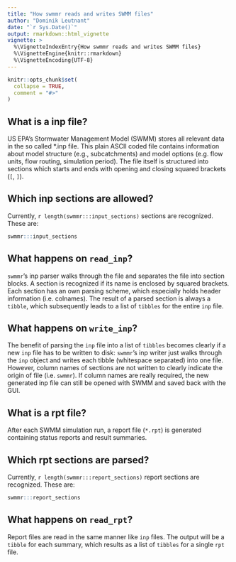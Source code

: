 ```yaml
---
title: "How swmmr reads and writes SWMM files"
author: "Dominik Leutnant"
date: "`r Sys.Date()`"
output: rmarkdown::html_vignette
vignette: >
  %\VignetteIndexEntry{How swmmr reads and writes SWMM files}
  %\VignetteEngine{knitr::rmarkdown}
  %\VignetteEncoding{UTF-8}
---
```


```r
knitr::opts_chunk$set(
  collapse = TRUE,
  comment = "#>"
)
```

## What is a inp file?

US EPA's Stormwater Management Model (SWMM) stores all relevant data in the so called
*.inp file. This plain ASCII coded file contains information about model structure 
(e.g., subcatchments) and model options (e.g. flow units, flow routing, simulation
period). The file itself is structured into sections which starts and ends with opening 
and closing squared brackets (`[`, `]`).

## Which inp sections are allowed?
Currently, `r length(swmmr:::input_sections)` sections are recognized. These are:
```r
swmmr:::input_sections
```

## What happens on `read_inp`?

`swmmr`'s inp parser walks through the file and separates the file into section
blocks. A section is recognized if its name is enclosed by squared brackets. 
Each section has an own parsing scheme, which especially holds header information
(i.e. colnames). The result of a parsed section is always a `tibble`, which 
subsequently leads to a list of `tibbles` for the entire `inp` file.

## What happens on `write_inp`?

The benefit of parsing the `inp` file into a list of `tibbles` becomes clearly 
if a new `inp` file has to be written to disk: `swmmr`'s inp writer just walks 
through the `inp` object and writes each tibble (whitespace separated) into one
file. However, column names of sections are not written to clearly indicate the 
origin of file (i.e. `swmmr`). If column names are really required, the new 
generated inp file can still be opened with SWMM and saved back with the GUI.

## What is a rpt file?

After each SWMM simulation run, a report file (`*.rpt`) is generated containing
status reports and result summaries.

## Which rpt sections are parsed?
Currently, `r length(swmmr:::report_sections)` report sections are recognized. 
These are:
```r
swmmr:::report_sections
```

## What happens on `read_rpt`?

Report files are read in the same manner like `inp` files. The output will be 
a `tibble` for each summary, which results as a list of `tibbles` for a single 
`rpt` file.